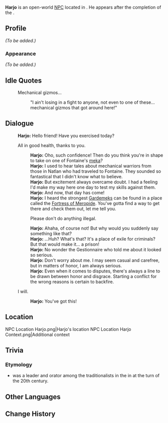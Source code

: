 {{Character Infobox
|image            = NPC Harjo.png
|region           = Natlan
|location         = Fontaine
|affiliation      = Collective of Plenty
|type             = Open-World NPC
}}
'''Harjo''' is an open-world [[NPC]] located in {{Location|Fountain of Lucine}}. He appears after the completion of the {{Quest|Incandescent Ode of Resurrection}}.

==Profile==
''(To be added.)''
===Appearance===
''(To be added.)''

==Idle Quotes==
{{Dialogue Start}}
:{{DIcon|Idle}} Mechanical gizmos...
::{{A|VO Harjo 01.ogg}} "I ain't losing in a fight to anyone, not even to one of these... mechanical gizmos that got around here!"
{{Dialogue End}}

==Dialogue==
{{Dialogue Start}}
:'''Harjo:''' Hello friend! Have you exercised today?
:{{DIcon}} All in good health, thanks to you.
::'''Harjo:''' Oho, such confidence! Then do you think you're in shape to take on one of Fontaine's [[meka]]?
::'''Harjo:''' I used to hear tales about mechanical warriors from those in Natlan who had traveled to Fontaine. They sounded so fantastical that I didn't know what to believe.
::'''Harjo:''' But excitement always overcame doubt. I had a feeling I'd make my way here one day to test my skills against them.
::'''Harjo:''' And now, that day has come!
::'''Harjo:''' I heard the strongest [[Gardemek]]s can be found in a place called the [[Fortress of Meropide]]. You've gotta find a way to get there and check them out, let me tell you.
::{{DIcon}} Please don't do anything illegal.
::'''Harjo:''' Ahaha, of course not! But why would you suddenly say something like that?
::'''Harjo:''' ...Huh? What's that? It's a place of exile for criminals? But that would make it... a prison!
::'''Harjo:''' No wonder the Gestionnaire who told me about it looked so serious.
::'''Harjo:''' Don't worry about me. I may seem casual and carefree, but in matters of honor, I am always serious.
::'''Harjo:''' Even when it comes to disputes, there's always a line to be drawn between honor and disgrace. Starting a conflict for the wrong reasons is certain to backfire.
:{{DIcon}} I will.
::'''Harjo:''' You've got this!
{{Dialogue End}}

==Location==
<gallery>
NPC Location Harjo.png|Harjo's location
NPC Location Harjo Context.png|Additional context
</gallery>

==Trivia==
===Etymology===
* {{w|Chitto Harjo}} was a leader and orator among the traditionalists in the {{w|Muscogee Creek Nation|Muscogee Nation}} in {{w|Indian Territory}} at the turn of the 20th century.

==Other Languages==
{{Other Languages
|en      = Harjo
|zhs     = 哈尔乔
|zhs_rm  = Hā'ěrqiáo
|zht     = 哈爾喬
|zht_rm  = Hā'ěrqiáo
|ja      = ハルジョ
|ja_rm   = Harujo
|ko      = 하르조
|es      = Harjo
|fr      = Harjo
|ru      = Харджо
|th      = Harjo
|vi      = Harjo
|de      = Harjo
|id      = Harjo
|pt      = Harjo
|tr      = Harjo
|it      = Harjo
}}

==Change History==
{{Change History|5.3}}